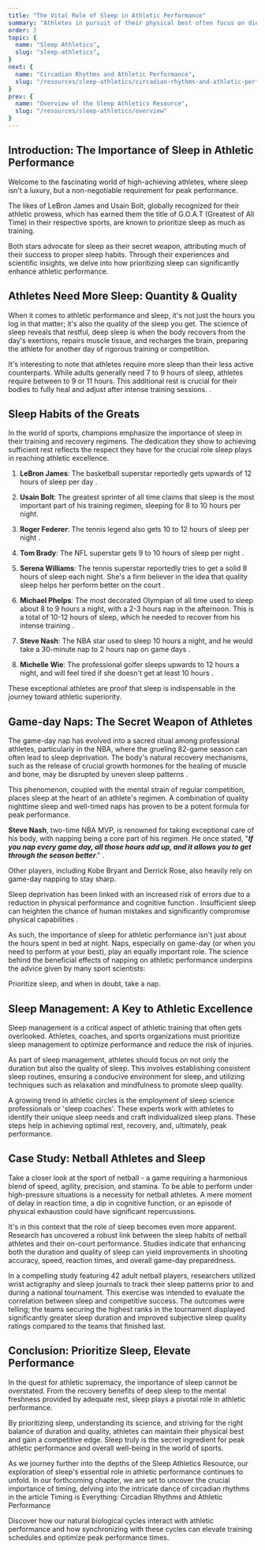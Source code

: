 ```yaml
---
title: "The Vital Role of Sleep in Athletic Performance"
summary: "Athletes in pursuit of their physical best often focus on diet and training, overlooking sleep as a key performance enhancer. This article sheds light on the importance of sleep in athletic performance, with examples from sports icons LeBron James and Usain Bolt, who prioritize sleep as much as training."
order: 2
topic: {
  name: "Sleep Athletics",
  slug: "sleep-athletics",
}
next: {
  name: "Circadian Rhythms and Athletic Performance",
  slug: "/resources/sleep-athletics/circadian-rhythms-and-athletic-performance"
}
prev: {
  name: "Overview of the Sleep Athletics Resource",
  slug: "/resources/sleep-athletics/overview"
}
---
```


## Introduction: The Importance of Sleep in Athletic Performance
Welcome to the fascinating world of high-achieving athletes, where sleep isn't a luxury, but a non-negotiable requirement for peak performance.

<Banner>The likes of LeBron James and Usain Bolt, globally recognized for their athletic prowess, which has earned them the title of G.O.A.T (Greatest of All Time) in their respective sports, are known to prioritize sleep as much as training.</Banner>

Both stars advocate for sleep as their secret weapon, attributing much of their success to proper <InternalLink word="sleepHabits">sleep habits</InternalLink>. Through their experiences and scientific insights, we delve into how prioritizing sleep can significantly enhance athletic performance.

## Athletes Need More Sleep: Quantity & Quality
When it comes to athletic performance and sleep, it's not just the hours you log in that matter; it's also the quality of the sleep you get. The science of sleep reveals that restful, <InternalLink word="deepSleep">deep sleep</InternalLink> is when the body recovers from the day's exertions, repairs muscle tissue, and recharges the brain, preparing the athlete for another day of rigorous training or competition.

It's interesting to note that athletes require more sleep than their less active counterparts. While adults generally <InternalLink word="sleepNeeds">need 7 to 9 hours of sleep</InternalLink>, athletes require between to 9 or 11 hours. This additional rest is crucial for their bodies to fully heal and adjust after intense training sessions. <ExternalLink href="https://journals.lww.com/acsm-csmr/fulltext/2017/11000/sleep_and_athletic_performance.11.aspx" citationNumber={1}></ExternalLink>.

## Sleep Habits of the Greats

In the world of sports, champions emphasize the importance of sleep in their training and recovery regimens. The dedication they show to achieving sufficient rest reflects the respect they have for the crucial role sleep plays in reaching athletic excellence.

1. **LeBron James**: The basketball superstar reportedly gets upwards of 12 hours of sleep per day <ExternalLink href="https://www.silverscreenandroll.com/2021/12/13/22831779/lebron-james-lakers-orlando-magic-recap-stats-sleep-goat-rest/" citationNumber={2}></ExternalLink>.

2. **Usain Bolt**: The greatest sprinter of all time claims that sleep is the most important part of his training regimen, sleeping for 8 to 10 hours per night<ExternalLink href="https://medium.com/@muthonigathinji/sleep-is-important-to-usain-bolt-and-it-should-be-to-you-too-10246d0248da/" citationNumber={3}></ExternalLink>.

3. **Roger Federer**: The tennis legend also gets 10 to 12 hours of sleep per night <ExternalLink href="https://firstsportz.com/tennis-why-does-roger-federer-sleep-for-12-hours-a-day/" citationNumber={4}></ExternalLink>.

4. **Tom Brady**: The NFL superstar gets 9 to 10 hours of sleep per night <ExternalLink href="https://fatiguescience.com/blog/sleephabitsoftombrady/" citationNumber={5}></ExternalLink>.

5. **Serena Williams**: The tennis superstar reportedly tries to get a solid 8 hours of sleep each night. She's a firm believer in the idea that quality sleep helps her perform better on the court <ExternalLink href="https://www.glamour.com/story/serena-williams-sleep" citationNumber={6}></ExternalLink>.

6. **Michael Phelps**: The most decorated Olympian of all time used to sleep about 8 to 9 hours a night, with a 2-3 hours nap in the afternoon. This is a total of 10-12 hours of sleep, which he needed to recover from his intense training <ExternalLink href="https://www.cnbc.com/2017/02/14/olympic-hero-michael-phelps-says-this-is-the-secret-to-his-success.html" citationNumber={7}></ExternalLink>.

7. **Steve Nash**: The NBA star used to sleep 10 hours a night, and he would take a 30-minute nap to 2 hours nap on game days <ExternalLink href="https://www.huffpost.com/entry/steve-nash-third-metric_n_3682971?utm_hp_ref=the-schultz-report" citationNumber={8}></ExternalLink>.

8. **Michelle Wie**: The professional golfer sleeps upwards to 12 hours a night, and will feel tired if she doesn't get at least 10 hours <ExternalLink href="https://www.golfdigest.com/story/how-much-sleep-do-golf-tour-pros-get" citationNumber={9}></ExternalLink>.

These exceptional athletes are proof that sleep is indispensable in the journey toward athletic superiority.

## Game-day Naps: The Secret Weapon of Athletes

The game-day nap has evolved into a sacred ritual among professional athletes, particularly in the NBA, where the grueling 82-game season can often lead to <InternalLink word="symptomsOfSleepDeprivation">sleep deprivation</InternalLink>. The body's natural recovery mechanisms, such as the release of crucial growth <SleepLib word="hormones">hormones</SleepLib> for the healing of muscle and bone, may be disrupted by uneven <SleepLib word="sleepPattern"><SleepLib word="sleepPattern">sleep pattern</SleepLib>s</SleepLib> <ExternalLink href="https://www.espn.com/espn/commentary/story/_/id/7765998/for-athletes-sleep-new-magic-pill" citationNumber={10}></ExternalLink>.

This phenomenon, coupled with the mental strain of regular competition, places sleep at the heart of an athlete's regimen. A combination of quality nighttime sleep and well-timed naps has proven to be a potent formula for peak performance.

**Steve Nash**, two-time NBA MVP, is renowned for taking exceptional care of his body, with napping being a core part of his regimen. He once stated, "***If you nap every game day, all those hours add up, and it allows you to get through the season better***." <ExternalLink href="https://www.nytimes.com/2011/03/07/sports/basketball/07naps.html" citationNumber={11}></ExternalLink>.

Other players, including Kobe Bryant and Derrick Rose, also heavily rely on game-day napping to stay sharp.

<SleepLib word="sleepDeprivation">Sleep deprivation</SleepLib> has been linked with an increased risk of errors due to a reduction in physical performance and cognitive function <ExternalLink href="https://www.ncbi.nlm.nih.gov/pmc/articles/PMC2656292/" citationNumber={12}></ExternalLink>. <SleepLib word="insufficientSleep">Insufficient sleep</SleepLib> can heighten the chance of human mistakes and significantly compromise physical capabilities <ExternalLink href="https://www.ncbi.nlm.nih.gov/pmc/articles/PMC6718836/" citationNumber={13}></ExternalLink>.

As such, the importance of sleep for athletic performance isn't just about the hours spent in bed at night. <SleepLib word="nap">Naps</SleepLib>, especially on game-day (or when you need to perform at your best), play an equally important role. The science behind the beneficial effects of napping on athletic performance underpins the advice given by many sport scientists:

Prioritize sleep, and when in doubt, take a nap.

## Sleep Management: A Key to Athletic Excellence

Sleep management is a critical aspect of athletic training that often gets overlooked. Athletes, coaches, and sports organizations must prioritize sleep management to optimize performance and reduce the risk of injuries.

As part of sleep management, athletes should focus on not only the duration but also the quality of sleep. This involves establishing consistent sleep routines, ensuring a conducive environment for sleep, and utilizing techniques such as relaxation and mindfulness to promote <SleepLib word="sleepQuality">sleep quality</SleepLib>.

A growing trend in athletic circles is the employment of sleep science professionals or 'sleep coaches'. These experts work with athletes to identify their unique sleep needs and craft individualized sleep plans. These steps help in achieving optimal rest, recovery, and, ultimately, peak performance.

## Case Study: Netball Athletes and Sleep
Take a closer look at the sport of netball - a game requiring a harmonious blend of speed, agility, precision, and stamina. To be able to perform under high-pressure situations is a necessity for netball athletes. A mere moment of delay in reaction time, a dip in cognitive function, or an episode of physical exhaustion could have significant repercussions.

It's in this context that the role of sleep becomes even more apparent. Research has uncovered a robust link between the sleep habits of netball athletes and their on-court performance. Studies indicate that enhancing both the duration and quality of sleep can yield improvements in shooting accuracy, speed, reaction times, and overall game-day preparedness. <ExternalLink href="https://www.ncbi.nlm.nih.gov/pmc/articles/PMC3119836/" citationNumber={14}></ExternalLink>

In a compelling study featuring 42 adult netball players, <ExternalLink href="https://journals.lww.com/acsm-csmr/fulltext/2017/11000/sleep_and_athletic_performance.11.aspx" citationNumber={15}></ExternalLink> researchers utilized wrist <SleepLib word="actigraphy">actigraphy</SleepLib> and sleep journals to track their sleep patterns prior to and during a national tournament. This exercise was intended to evaluate the correlation between sleep and competitive success. The outcomes were telling; the teams securing the highest ranks in the tournament displayed significantly greater <SleepLib word="sleepDuration">sleep duration</SleepLib> and improved subjective sleep quality ratings compared to the teams that finished last.

## Conclusion: Prioritize Sleep, Elevate Performance

In the quest for athletic supremacy, the importance of sleep cannot be overstated. From the recovery benefits of <SleepLib word="deepSleep">deep sleep</SleepLib> to the mental freshness provided by adequate rest, sleep plays a pivotal role in athletic performance.

By prioritizing sleep, understanding its science, and striving for the right balance of duration and quality, athletes can maintain their physical best and gain a competitive edge. Sleep truly is the secret ingredient for peak athletic performance and overall well-being in the world of sports.

As we journey further into the depths of the <InternalLink word="sleepAthleticsResource">Sleep Athletics Resource</InternalLink>, our exploration of sleep's essential role in athletic performance continues to unfold. In our forthcoming chapter, we are set to uncover the crucial importance of timing, delving into the intricate dance of circadian rhythms in the article <InternalLink word="circadianRhythmsAthleticPerformance">Timing is Everything: Circadian Rhythms and Athletic Performance</InternalLink>

Discover how our natural biological cycles interact with athletic performance and how synchronizing with these cycles can elevate training schedules and optimize peak performance times.